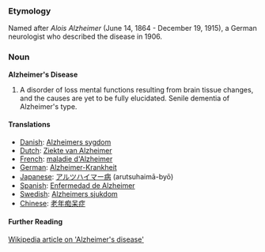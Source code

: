 === Etymology ===

Named after ''Alois Alzheimer'' (June 14, 1864 - December 19, 1915), a German neurologist who described the disease in 1906.

===Noun===
'''Alzheimer's Disease'''

# A disorder of loss mental functions resulting from brain tissue changes, and the causes are yet to be fully elucidated.  Senile dementia of Alzheimer's type.

==== Translations ====

*[[Danish]]: [[Alzheimers sygdom]]
*[[Dutch]]:  [[Ziekte van Alzheimer]]
*[[French]]: [[maladie d'Alzheimer]]
*[[German]]: [[Alzheimer-Krankheit]]
*[[Japanese]]: [[アルツハイマー病]] (arutsuhaimā-byō)
*[[Spanish]]: [[Enfermedad de Alzheimer]]
*[[Swedish]]: [[Alzheimers sjukdom]]
*[[Chinese]]: [[老年痴呆症]]

==== Further Reading ====

[http://en.wikipedia.org/wiki/Alzheimer%27s_disease Wikipedia article on 'Alzheimer's disease']